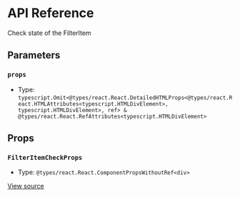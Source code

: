 # API Reference

Check state of the FilterItem

## Parameters

### `props`

- Type: `typescript.Omit<@types/react.React.DetailedHTMLProps<@types/react.React.HTMLAttributes<typescript.HTMLDivElement>, typescript.HTMLDivElement>, ref> & @types/react.React.RefAttributes<typescript.HTMLDivElement>`

## Props

### `FilterItemCheckProps`

- Type: `@types/react.React.ComponentPropsWithoutRef<div>`

[View source](https://github.com/vtex/shoreline/blob/39cc98e91/packages/components/src/filter/filter-item-check.tsx#L9)
